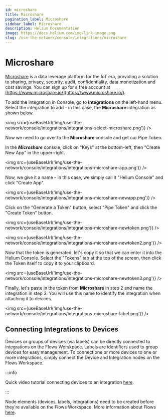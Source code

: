 ```yaml
---
id: microshare
title: Microshare
pagination_label: Microshare
sidebar_label: Microshare
description: Helium Documentation
image: https://docs.helium.com/img/link-image.png
slug: /use-the-network/console/integrations/microshare
---
```


# Microshare


[Microshare](https://www.microshare.io/) is a data leverage platform for the IoT era, providing a
solution to sharing, privacy, security, audit, confidentiality, data monetization and cost savings.
You can sign up for a free account at [https://www.microshare.io/](https://www.microshare.io/).

To add the integration in Console, go to **Integrations** on the left-hand menu. Select the
integration to add - in this case, the **Microshare** integration as shown below.

<img
  src={useBaseUrl('img/use-the-network/console/integrations/integrations-select-microshare.png')}
/>

Now we need to go over to the **Microshare** console and get our Pipe Token.

In the **_Microshare_** console, click on "Keys" at the bottom-left, then "Create New App" in the
upper-right.

<img src={useBaseUrl('img/use-the-network/console/integrations/integrations-microshare-app.png')} />

Now, we give it a name - in this case, we simply call it "Helium Console" and click "Create App".

<img
  src={useBaseUrl('img/use-the-network/console/integrations/integrations-microshare-newapp.png')}
/>

Click on the "Generate a Token" button, select "Pipe Token" and click the "Create Token" button.

<img
  src={useBaseUrl('img/use-the-network/console/integrations/integrations-microshare-newtoken.png')}
/>

<img
  src={useBaseUrl('img/use-the-network/console/integrations/integrations-microshare-newtoken2.png')}
/>

Now that the token is generated, let's copy it so that we can enter it into the Helium Console.
Select the "Tokens" tab at the top of the screen, then click the Token itself to copy it to your
clipboard.

<img
  src={useBaseUrl('img/use-the-network/console/integrations/integrations-microshare-newtoken3.png')}
/>

Finally, let's paste in the token from **Microshare** in step 2 and name the integration in step 3.
You will use this name to identify the integration when attaching it to devices.

<img
  src={useBaseUrl('img/use-the-network/console/integrations/integrations-microshare-label.png')}
/>

## Connecting Integrations to Devices

Devices or groups of devices (via labels) can be directly connected to integrations on the Flows
Worskpace. Labels are identifiers used to group devices for easy management. To connect one or more
devices to one or more integrations, simply connect the Device and Integration nodes on the Flows
Workspace.

:::info

Quick video tutorial connecting devices to an integration
[here](https://www.youtube.com/watch?v=lnERw1f7TGE).

:::

Node elements (devices, labels, integrations) need to be created before they're available on the
Flows Workspace. More information about Flows
[here](https://docs.helium.com/use-the-network/console/flows/).
